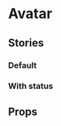 

# Avatar

<Meta title="UI Kit/Avatar" component={Avatar} />

## Stories

### Default

<Canvas withToolbar>
  <Story name="default">
    <div
      style={{
        display: 'flex',
      }}
    >
      <div
        style={{
          width: '60px',
          height: '60px',
          marginRight: '20px',
        }}
      >
        <Avatar src="https://is3-ssl.mzstatic.com/image/thumb/Purple128/v4/93/fa/46/93fa4642-7e3c-8610-52fa-d270236a892b/AppIcon-1x_U007emarketing-85-220-0-6.png/1200x630bb.jpg" />
      </div>
    </div>
  </Story>
</Canvas>

### With status

<Canvas withToolbar>
  <Story name="with status">
    <div
      style={{
        display: 'flex',
      }}
    >
      <div
        style={{
          width: '60px',
          height: '60px',
          marginRight: '20px',
        }}
      >
        <Avatar
          isOnline={true}
          showStatus={true}
          src="https://is3-ssl.mzstatic.com/image/thumb/Purple128/v4/93/fa/46/93fa4642-7e3c-8610-52fa-d270236a892b/AppIcon-1x_U007emarketing-85-220-0-6.png/1200x630bb.jpg"
        />
      </div>
      <div
        style={{
          width: '60px',
          height: '60px',
        }}
      >
        <Avatar
          isOnline={false}
          showStatus={true}
          src="https://is3-ssl.mzstatic.com/image/thumb/Purple128/v4/93/fa/46/93fa4642-7e3c-8610-52fa-d270236a892b/AppIcon-1x_U007emarketing-85-220-0-6.png/1200x630bb.jpg"
        />
      </div>
    </div>
  </Story>
</Canvas>

## Props

<ArgsTable of={Avatar} />
